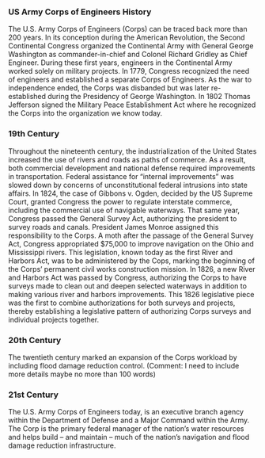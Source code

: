 <html>
	<head>
		<meta name="viewport" content="width=device-width, initial-scale=1.0">
		<meta charset="utf-8" />
		<link rel="stylesheet" type="text/css" href="css/style.css" />
		<title>US Army Corps of Engineers History</title>
	</head>
<body>
<h3><strong>US Army Corps of Engineers History</strong></h3>

<p>The U.S. Army Corps of Engineers (Corps) can be traced back more than 200 years. In its conception during the American Revolution, the Second Continental Congress organized the Continental Army with General George Washington as commander-in-chief and Colonel Richard Gridley as Chief Engineer. During these first years, engineers in the Continental Army worked solely on military projects. In 1779, Congress recognized the need of engineers and established a separate Corps of Engineers. As the war to independence ended, the Corps was disbanded but was later re-established during the Presidency of George Washington. In 1802 Thomas Jefferson signed the Military Peace Establishment Act where he recognized the Corps into the organization we know today. </p>

<h3>19th Century</h3>

<p>Throughout the nineteenth century, the industrialization of the United States increased the use of rivers and roads as paths of commerce. As a result, both commercial development and national defense required improvements in transportation. Federal assistance for “internal improvements” was slowed down by concerns of unconstitutional federal intrusions into state affairs. In 1824, the case of Gibbons v. Ogden, decided by the US Supreme Court, granted Congress the power to regulate interstate commerce, including the commercial use of navigable waterways. That same year, Congress passed the General Survey Act, authorizing the president to survey roads and canals. President James Monroe assigned this responsibility to the Corps. A moth after the passage of the General Survey Act, Congress appropriated $75,000 to improve navigation on the Ohio and Mississippi rivers. This legislation, known today as the first River and Harbors Act, was to be administered by the Cops, marking the beginning of the Corps’ permanent civil works construction mission. In 1826, a new River and Harbors Act was passed by Congress, authorizing the Corps to have surveys made to clean out and deepen selected waterways in addition to making various river and harbors improvements. This 1826 legislative piece was the first to combine authorizations for both surveys and projects, thereby establishing a legislative pattern of authorizing Corps surveys and individual projects together. </p>

<h3>20th Century</h3>

<p>The twentieth century marked an expansion of the Corps workload by including flood damage reduction control. (Comment: I need to include more details maybe no more than 100 words)</p>

<h3>21st Century</h3>

<p>The U.S. Army Corps of Engineers today, is an executive branch agency within the Department of Defense and a Major Command within the Army. The Corp is the primary federal manager of the nation’s water resources and helps build – and maintain – much of the nation’s navigation and flood damage reduction infrastructure. </p>

</body>
</html>

